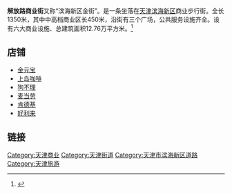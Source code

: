 '''解放路商业街'''又称“滨海新区金街”。是一条坐落在[[天津|天津]][[滨海新区|滨海新区]]商业步行街。全长1350米，其中中高档商业区长450米，沿街有三个广场，公共服务设施齐全。设有六大商业设施、总建筑面积12.76万平方米。<ref>{{Cite web |url=http://www.ebyshow.com/Binhai/Show/788.html |title=滨海新区金街 |access-date=2010-01-03 |archive-date=2021-04-15 |archive-url=https://web.archive.org/web/20210415131457/http://www.ebyshow.com/Binhai/Show/788.html |dead-url=yes }}</ref> 

== 店铺 ==
*[[金元宝|金元宝]]
*[[上岛咖啡|上岛咖啡]]
*[[狗不理|狗不理]]
*[[麦当劳|麦当劳]]
*[[肯德基|肯德基]]
*[[好利来|好利来]]

== 链接 ==
{{Reflist|2}}
{{天津主要商业街}}

[[Category:天津商业|Category:天津商业]]
[[Category:天津街道|Category:天津街道]]
[[Category:天津市滨海新区道路|Category:天津市滨海新区道路]]
[[Category:天津旅游|Category:天津旅游]]